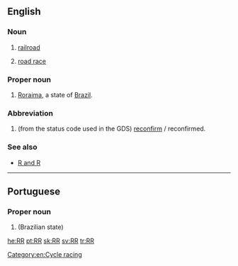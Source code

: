 {{also|R.R.|R&R}}
==English==

===Noun===
{{en-noun}}

# [[railroad]]
# {{context|cycling}} [[road race]]

===Proper noun===
{{en-proper noun}}

# [[Roraima]], a state of [[Brazil]].

===Abbreviation===
{{en-abbr}}

# {{context|aviation|travel|dated}} (from the status code used in the GDS) [[reconfirm]] / reconfirmed.

===See also===
* [[R and R]]

[[Category:en:Cycle racing]]
----

==Portuguese==

===Proper noun===
{{pt-proper noun}}

# {{abbreviation of|Roraima|lang=pt|nodot=1}} (Brazilian state)

[[he:RR]]
[[pt:RR]]
[[sk:RR]]
[[sv:RR]]
[[tr:RR]]